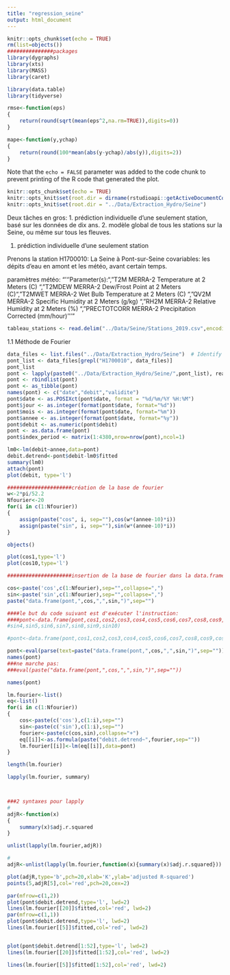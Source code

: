 ```yaml
---
title: "regression_seine"
output: html_document
---
```


```r
knitr::opts_chunk$set(echo = TRUE)
rm(list=objects())
###############packages
library(dygraphs)
library(xts)
library(MASS)
library(caret)

library(data.table)
library(tidyverse)

rmse<-function(eps)
{
	return(round(sqrt(mean(eps^2,na.rm=TRUE)),digits=0))
}

mape<-function(y,ychap)
{
	return(round(100*mean(abs(y-ychap)/abs(y)),digits=2))
}

```


Note that the `echo = FALSE` parameter was added to the code chunk to prevent printing of the R code that generated the plot.

```r
knitr::opts_chunk$set(echo = TRUE)
knitr::opts_knit$set(root.dir = dirname(rstudioapi::getActiveDocumentContext()$path))
knitr::opts_knit$set(root.dir = "../Data/Extraction_Hydro/Seine")
```

Deux tâches en gros: 
1. prédiction individuelle d'une seulement station, basé sur les données de dix ans.
2. modèle global de tous les stations sur la Seine, ou même sur tous les fleuves.

1. prédiction individuelle d'une seulement station

	
Prenons la station H1700010: La Seine à Pont-sur-Seine
covariables: les dépits d'eau en amont et les météo, avant certain temps.

paramètres météo:
"'''Parameter(s):\n",
    "T2M             MERRA-2 Temperature at 2 Meters (C) \n",
    "T2MDEW          MERRA-2 Dew/Frost Point at 2 Meters (C)\n",
    "T2MWET          MERRA-2 Wet Bulb Temperature at 2 Meters (C) \n",
    "QV2M            MERRA-2 Specific Humidity at 2 Meters (g/kg) \n",
    "RH2M            MERRA-2 Relative Humidity at 2 Meters (%) \n",
    "PRECTOTCORR     MERRA-2 Precipitation Corrected (mm/hour) '''\n"
    
    
```r
tableau_stations <- read.delim("../Data/Seine/Stations_2019.csv",encoding = "UTF-8", sep=";", header = TRUE)


```

1.1 Méthode de Fourier

```r
data_files <- list.files("../Data/Extraction_Hydro/Seine")  # Identify file names
pont_list <- data_files[grepl("H1700010", data_files)]
pont_list
pont <- lapply(paste0("../Data/Extraction_Hydro/Seine/",pont_list), read.csv2)
pont <- rbindlist(pont)
pont <- as_tibble(pont)
names(pont) <- c("date","debit","validite")
pont$date <- as.POSIXct(pont$date, format = "%d/%m/%Y %H:%M")
pont$jour <- as.integer(format(pont$date, format="%d"))
pont$mois <- as.integer(format(pont$date, format="%m"))
pont$annee <- as.integer(format(pont$date, format="%y"))
pont$debit <- as.numeric(pont$debit)
pont <- as.data.frame(pont)
pont$index_period <- matrix(1:4380,nrow=nrow(pont),ncol=1)
```


```r
lm0<-lm(debit~annee,data=pont)
debit.detrend<-pont$debit-lm0$fitted
summary(lm0)
attach(pont)
plot(debit, type='l')

#####################création de la base de fourier
w<-2*pi/52.2
Nfourier<-20
for(i in c(1:Nfourier))
{
	assign(paste("cos", i, sep=""),cos(w*(annee-10)*i))
	assign(paste("sin", i, sep=""),sin(w*(annee-10)*i))
}

objects()

plot(cos1,type='l')
plot(cos10,type='l')
```


```r
#####################insertion de la base de fourier dans la data.frame

cos<-paste('cos',c(1:Nfourier),sep="",collapse=",")                         
sin<-paste('sin',c(1:Nfourier),sep="",collapse=",")
paste("data.frame(pont,",cos,",",sin,")",sep="")

####le but du code suivant est d'exécuter l'instruction:
####pont<-data.frame(pont,cos1,cos2,cos3,cos4,cos5,cos6,cos7,cos8,cos9,cos10,sin1,sin2,sin3,
#sin4,sin5,sin6,sin7,sin8,sin9,sin10)

#pont<-data.frame(pont,cos1,cos2,cos3,cos4,cos5,cos6,cos7,cos8,cos9,cos10,sin1,sin2,sin3,sin4,sin5,sin6,sin7,sin8,sin9,sin10)

pont<-eval(parse(text=paste("data.frame(pont,",cos,",",sin,")",sep="")))
names(pont)
###ne marche pas:
###eval(paste("data.frame(pont,",cos,",",sin,")",sep=""))

names(pont)

lm.fourier<-list()
eq<-list()
for(i in c(1:Nfourier))
{
	cos<-paste(c('cos'),c(1:i),sep="")
	sin<-paste(c('sin'),c(1:i),sep="")
	fourier<-paste(c(cos,sin),collapse="+")
	eq[[i]]<-as.formula(paste("debit.detrend~",fourier,sep=""))
	lm.fourier[[i]]<-lm(eq[[i]],data=pont)
}

length(lm.fourier)

lapply(lm.fourier, summary)



###2 syntaxes pour lapply
#
adjR<-function(x)
{
	summary(x)$adj.r.squared
}

unlist(lapply(lm.fourier,adjR))

#
adjR<-unlist(lapply(lm.fourier,function(x){summary(x)$adj.r.squared}))

plot(adjR,type='b',pch=20,xlab='K',ylab='adjusted R-squared')
points(5,adjR[5],col='red',pch=20,cex=2)

par(mfrow=c(1,2))
plot(pont$debit.detrend,type='l', lwd=2)
lines(lm.fourier[[20]]$fitted,col='red', lwd=2)
par(mfrow=c(1,1))
plot(pont$debit.detrend,type='l', lwd=2)
lines(lm.fourier[[5]]$fitted,col='red', lwd=2)


plot(pont$debit.detrend[1:52],type='l', lwd=2)
lines(lm.fourier[[20]]$fitted[1:52],col='red', lwd=2)

lines(lm.fourier[[5]]$fitted[1:52],col='red', lwd=2)

```




